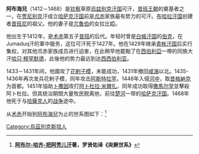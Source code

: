 '''阿布海兒'''（1412－1468）是[[钦察|钦察]]草原[[烏兹别克汗国|烏兹别克汗国]]可汗，[[昔班王朝|昔班王朝]]的奠基者之一，在[[贾尼别克|贾尼别克]]汗成立[[哈萨克汗国|哈萨克汗国]]前是[[朮赤|朮赤]]家族最有势力的可汗。[[布哈拉汗国|布哈拉汗国]]创建者[[昔班尼|昔班尼]]的祖父。他的妻子是[[兀魯伯|兀魯伯]]的女拉比婭。

他出生于1412年，是[[术赤|术赤]]第五子[[昔班|昔班]]的后代。年轻时曾是[[白帳汗国|白帳汗国]]的[[伯克|伯克]]，在Jumaduq汗的軍中服务，这位可汗死于1427年。他在1429年继承[[青帐汗国|青帐汗国]]后实行集权，对其他朮赤家族成员进行迫害，在此稍早他罷黜了在[[西伯利亞|西伯利亞]]一帶的同族大汗[[哈只·穆罕默德|哈只·穆罕默德]]，此後他的势力最远到达[[西西伯利亚|西西伯利亚]]。

1433－1431年间，他圍攻了[[花剌子模|花剌子模]]，未能成功，1431年撤回[[咸海|咸海]]以北。1435-1436年再次发兵花剌子模，同年攻击[[阿斯特拉罕|阿斯特拉罕]]。1446年入侵[[河中地区|河中]]，取[[昔格納克|昔格納克]]为首都。1451年協助[[卜撒因|卜撒因]]攻打[[阿卜杜拉·米爾扎|阿卜杜拉·米爾扎]]，同年成功取得[[撒馬尔罕|撒馬尔罕]]並擊殺阿卜杜拉。但其统治期間大量牧民脱离他，前往[[楚河_(中亞)|楚河]]一带的[[哈萨克汗国|哈萨克汗国]]。1468年他死于与[[哈薩克人|哈薩克人]]的[[哈薩克獨立戰爭|战争]]途中。

从[[术赤|术赤]]开始到[[阿布海兒|阿布海兒]]为止的世系图如下：<ref>'''[[阿布尔-哈齐-把阿秃儿汗|阿布尔-哈齐-把阿秃儿汗]]著，罗贤佑译《突厥世系》'''</ref>
{{main|西伯利亚汗国世系图}}
{{chart/start}}
{{chart | | | | | | | | | | | | | | | | | | }}
{{chart | | | | |MG| | | | | | | | | | | |MG='''[[术赤|术赤]]'''}}
{{chart | | | | | |!| | | | | | | | | | | | }}
{{chart | | | | |SA| | | | | | | | | | | | |SA=''[[昔班|昔班]]''}}
{{chart | | | | | |!| | | | | | | | | | | | }}
{{chart | | | | |BA| | | | | | | | | | | | |BA=''勒哈都儿''}}
{{chart | | | | | |!| | | | | | | | | | |}}
{{chart | | | | |DB| | | | | | | | | | | |DB=''哲齐不花''}}
{{chart | | | | | |!| | | | | | | | | | |}}
{{chart | | | | |BA| | | | | | | | | | | |BA=''巴答忽儿''}}
{{chart | | | | | |!| | | | | | | | | | |}}
{{chart | | | | |KM| | | | | | | | | | | |KM=''库特鲁格·蒙哥·帖木儿''}}
{{chart | | | | | |!| | | | | | | | | | |}}
{{chart | | | | |PU| | | | | | | | | | | |PU=''弗拉德''}}
{{chart | | | | | |)|-|-|-|-|-|.| | | | | |}} 
{{chart | | | | |AS| | | |IO | | | | | | | | | | | |AS=''[[阿剌卜沙|阿剌卜沙]]''|IO=''易卜拉欣·欧兰''}}
{{chart | | | | | |!| | | | | |!| | | | | |}}
{{chart | | | | |HT| | | |DS||HT=''加齐·脱剌''|DS=''道拉特·沙伊赫''}}
{{chart | | | | | |!| | | || | !| | | | | |}}
{{chart | | | | |TS| | | |AK| | | | | | | | ||TS=''帖木儿·沙伊赫''，后代建立[[希瓦汗国|希瓦汗国]]|AK='''[[阿布海儿|阿布海儿]]'''<br><small>1412年 – 1468年}}
{{chart | | | | | | | | | | | | | | | | | | }}
{{chart/end}}

[[Category:烏茲別克斯坦人|Category:烏茲別克斯坦人]]